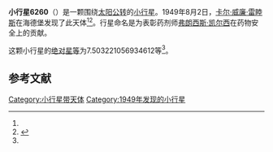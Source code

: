{{Infobox planet
| bgcolour = #FFFFC0
| name = 6260 Kelsey
| symbol = 
| image = 
| caption = 
| discovery = yes
| discovery_ref = 
| discoverer = [[卡尔·威廉·雷睦斯|卡尔·威廉·雷睦斯]]
| discovery_site = [[海德堡|海德堡]] 
| discovered = 1949年8月2日
| designations = yes
| mp_name = 
| named_after = 
| alt_names = 1949 PN/ 1949 QR / 1991 CF1
| mp_category = [[主带小行星|主带小行星]]
| orbit_ref = <ref name="a">[http://ssd.jpl.nasa.gov/sbdb.cgi?sstr=6260 6260 Kelsey] {{Wayback|url=http://ssd.jpl.nasa.gov/sbdb.cgi?sstr=6260 |date=20140826101503 }}，小行星數據庫瀏覽器（JPL Small-Body Database Browser）－[[美国国家航空航天局|美国国家航空航天局]]喷气推进实验室</ref>
| epoch = 2456400.5 (2013年4月18日更新)
| aphelion = {{convert|3.140070969622677|AU|km|3|abbr=on|lk=out}}
| perihelion = {{convert|2.210854596904348|AU|km|3|abbr=on}}
| semimajor = {{convert|2.675462783263512|AU|km|3|abbr=on}}
| eccentricity = 0.17365526
| period = 1598.44169 [[日|日]]<br />4.38[[儒略年|儒略年]]
| avg_speed = 
| inclination = 11.94394554454108
| asc_node = 325.6760629588412
| mean_anomaly = 
| arg_peri = 7.503221056934612
| satellites = 
| physical_characteristics = yes
| dimensions = 
| mass = 
| density = 
| surface_grav = 
| escape_velocity = 
| sidereal_day = 
| axial_tilt = 
| pole_ecliptic_lat = 
| pole_ecliptic_lon = 
| albedo = 
| temperatures= 
| temp_name1 = 
| mean_temp_1 = 
| max_temp_1 = 
| temp_name2 = 
| max_temp_2 = 
| spectral_type = 
| abs_magnitude = 7.503221056934612
}}

'''小行星6260'''（{{lang-en|6260 Kelsey}}）是一颗围绕[[太阳|太阳]][[公转|公转]]的[[小行星|小行星]]。1949年8月2日，[[卡尔·威廉·雷睦斯|卡尔·威廉·雷睦斯]]在海德堡发现了此天体<ref name="a" /><ref>{{cite news|title=小行星列表|url=http://cfa-www.harvard.edu/iau/lists/NumberedMPs.txt|accessdate=2013-07-08|newspaper=哈佛大学|archive-date=2008-05-17|archive-url=https://web.archive.org/web/20080517010638/http://cfa-www.harvard.edu/iau/lists/NumberedMPs.txt|dead-url=no}}</ref>。行星命名是为表彰药剂师[[弗朗西斯·凯尔西|弗朗西斯·凯尔西]]在药物安全上的贡献。

这颗小行星的[[绝对星等|绝对星等]]为7.503221056934612等<ref name="a" />。

==参考文献==
{{reflist}}
{{Minor Planet Number|[[小行星6259|小行星6259]]|[[小行星6261|小行星6261]]}}

{{小天体}}

[[Category:小行星带天体|Category:小行星带天体]]
[[Category:1949年发现的小行星|Category:1949年发现的小行星]]

{{asteroid-stub}}